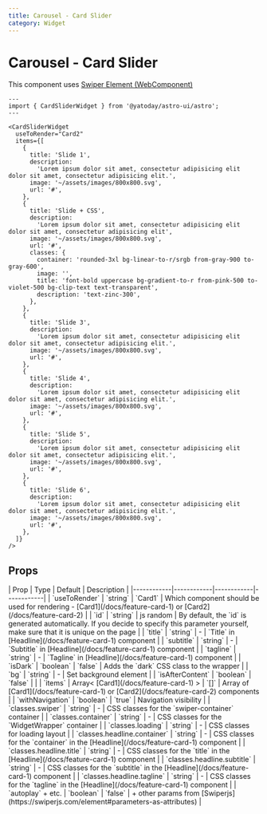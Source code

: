 ```yaml
---
title: Carousel - Card Slider
category: Widget
---
```



# Carousel - Card Slider

This component uses [Swiper Element (WebComponent)](https://swiperjs.com/element)

<Demo title="">
  <WidgetCardSlider
    vie={Card2}
    items={[
      {
        title: 'Slide 1',
        description:
          'Lorem ipsum dolor sit amet, consectetur adipisicing elit dolor sit amet, consectetur adipisicing elit.',
        image: '~/assets/images/800x800.svg',
        url: '#',
      },
      {
        title: 'Slide + CSS',
        description:
          'Lorem ipsum dolor sit amet, consectetur adipisicing elit dolor sit amet, consectetur adipisicing elit',
        image: '~/assets/images/800x800.svg',
        url: '#',
        classes: {
          container: 'rounded-3xl bg-linear-to-r/srgb from-gray-900 to-gray-600',
          image: '',
          title: 'font-bold uppercase bg-gradient-to-r from-pink-500 to-violet-500 bg-clip-text text-transparent',
          description: 'text-zinc-300',
        },
      },
      {
        title: 'Slide 3',
        description:
          'Lorem ipsum dolor sit amet, consectetur adipisicing elit dolor sit amet, consectetur adipisicing elit.',
        image: '~/assets/images/800x800.svg',
        url: '#',
      },
      {
        title: 'Slide 4',
        description:
          'Lorem ipsum dolor sit amet, consectetur adipisicing elit dolor sit amet, consectetur adipisicing elit.',
        image: '~/assets/images/800x800.svg',
        url: '#',
      },
      {
        title: 'Slide 5',
        description:
          'Lorem ipsum dolor sit amet, consectetur adipisicing elit dolor sit amet, consectetur adipisicing elit.',
        image: '~/assets/images/800x800.svg',
        url: '#',
      },
      {
        title: 'Slide 6',
        description:
          'Lorem ipsum dolor sit amet, consectetur adipisicing elit dolor sit amet, consectetur adipisicing elit.',
        image: '~/assets/images/800x800.svg',
        url: '#',
      },
    ]}
  />
</Demo>

```astro
---
import { CardSliderWidget } from '@yatoday/astro-ui/astro';
---

<CardSliderWidget
  useToRender="Card2"
  items={[
    {
      title: 'Slide 1',
      description:
        'Lorem ipsum dolor sit amet, consectetur adipisicing elit dolor sit amet, consectetur adipisicing elit.',
      image: '~/assets/images/800x800.svg',
      url: '#',
    },
    {
      title: 'Slide + CSS',
      description:
        'Lorem ipsum dolor sit amet, consectetur adipisicing elit dolor sit amet, consectetur adipisicing elit',
      image: '~/assets/images/800x800.svg',
      url: '#',
      classes: {
        container: 'rounded-3xl bg-linear-to-r/srgb from-gray-900 to-gray-600',
        image: '',
        title: 'font-bold uppercase bg-gradient-to-r from-pink-500 to-violet-500 bg-clip-text text-transparent',
        description: 'text-zinc-300',
      },
    },
    {
      title: 'Slide 3',
      description:
        'Lorem ipsum dolor sit amet, consectetur adipisicing elit dolor sit amet, consectetur adipisicing elit.',
      image: '~/assets/images/800x800.svg',
      url: '#',
    },
    {
      title: 'Slide 4',
      description:
        'Lorem ipsum dolor sit amet, consectetur adipisicing elit dolor sit amet, consectetur adipisicing elit.',
      image: '~/assets/images/800x800.svg',
      url: '#',
    },
    {
      title: 'Slide 5',
      description:
        'Lorem ipsum dolor sit amet, consectetur adipisicing elit dolor sit amet, consectetur adipisicing elit.',
      image: '~/assets/images/800x800.svg',
      url: '#',
    },
    {
      title: 'Slide 6',
      description:
        'Lorem ipsum dolor sit amet, consectetur adipisicing elit dolor sit amet, consectetur adipisicing elit.',
      image: '~/assets/images/800x800.svg',
      url: '#',
    },
  ]}
/>
```

## Props

<div className="overflow-x-auto">
  | Prop | Type | Default | Description |
  |------------|------------|------------|------------|
  | `useToRender` | `string` | `Card1` | Which component should be used for rendering - [Card1](/docs/feature-card-1) or [Card2](/docs/feature-card-2) |
  | `id` | `string` | js random | By default, the `id` is generated automatically. If you decide to specify this parameter yourself, make sure that it is unique on the page |
  | `title` | `string` | - | `Title` in [Headline](/docs/feature-card-1) component |
  | `subtitle` | `string` | - | `Subtitle` in [Headline](/docs/feature-card-1) component |
  | `tagline` | `string` | - | `Tagline` in [Headline](/docs/feature-card-1) component |
  | `isDark` | `boolean` | `false` | Adds the `dark` CSS class to the wrapper |
  | `bg` | `string` | - | Set background element |
  | `isAfterContent` | `boolean` | `false` |  |
  | `items` | Array< [Card1](/docs/feature-card-1) > | `[]` | Array of [Card1](/docs/feature-card-1) or [Card2](/docs/feature-card-2) components |
  | `withNavigation` | `boolean` | `true` | Navigation visibility |
  | `classes.swiper` | `string` | - | CSS classes for the `swiper-container` container |
  | `classes.container` | `string` | - | CSS classes for the `WidgetWrapper` container |
  | `classes.loading` | `string` | - | CSS classes for loading layout |
  | `classes.headline.container` | `string` | - | CSS classes for the `container` in the [Headline](/docs/feature-card-1) component |
  | `classes.headline.title` | `string` | - | CSS classes for the `title` in the [Headline](/docs/feature-card-1) component |
  | `classes.headline.subtitle` | `string` | - | CSS classes for the `subtitle` in the [Headline](/docs/feature-card-1) component |
  | `classes.headline.tagline` | `string` | - | CSS classes for the `tagline` in the [Headline](/docs/feature-card-1) component |
  | `autoplay` + etc. | `boolean` | `false` | + other params from [Swiperjs](https://swiperjs.com/element#parameters-as-attributes) |
</div>
